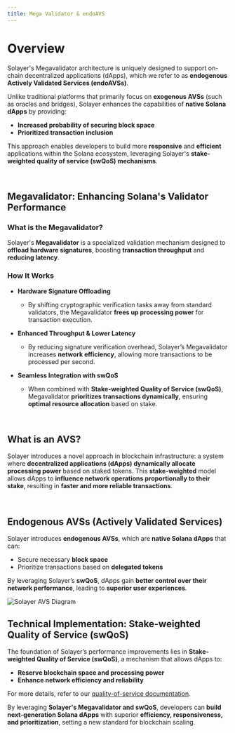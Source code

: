 ```yaml
---
title: Mega Validator & endoAVS
---
```


# Overview

Solayer's Megavalidator architecture is uniquely designed to support on-chain decentralized applications (dApps), which we refer to as **endogenous Actively Validated Services (endoAVSs)**.

Unlike traditional platforms that primarily focus on **exogenous AVSs** (such as oracles and bridges), Solayer enhances the capabilities of **native Solana dApps** by providing:

- **Increased probability of securing block space**
- **Prioritized transaction inclusion**

This approach enables developers to build more **responsive** and **efficient** applications within the Solana ecosystem, leveraging Solayer's **stake-weighted quality of service (swQoS) mechanisms**.

</br>

## Megavalidator: Enhancing Solana's Validator Performance

### What is the Megavalidator?

Solayer's **Megavalidator** is a specialized validation mechanism designed to **offload hardware signatures**, boosting **transaction throughput** and **reducing latency**.

### How It Works

- **Hardware Signature Offloading**  
   - By shifting cryptographic verification tasks away from standard validators, the Megavalidator **frees up processing power** for transaction execution.
   
- **Enhanced Throughput & Lower Latency**  
   - By reducing signature verification overhead, Solayer’s Megavalidator increases **network efficiency**, allowing more transactions to be processed per second.

- **Seamless Integration with swQoS**  
   - When combined with **Stake-weighted Quality of Service (swQoS)**, Megavalidator **prioritizes transactions dynamically**, ensuring **optimal resource allocation** based on stake.

</br>

## What is an AVS?

Solayer introduces a novel approach in blockchain infrastructure: a system where **decentralized applications (dApps) dynamically allocate processing power** based on staked tokens. This **stake-weighted** model allows dApps to **influence network operations proportionally to their stake**, resulting in **faster and more reliable transactions**.

</br>

## Endogenous AVSs (Actively Validated Services)

Solayer introduces **endogenous AVSs**, which are **native Solana dApps** that can:

- Secure necessary **block space**
- Prioritize transactions based on **delegated tokens**

By leveraging Solayer’s **swQoS**, dApps gain **better control over their network performance**, leading to **superior user experiences**.

<Frame>
  <img src="https://2113331469-files.gitbook.io/~/files/v0/b/gitbook-x-prod.appspot.com/o/spaces%2FzYM0pEemeu6F3UKGPAZE%2Fuploads%2FczazvZoJtQyAu7DjLsLl%2Fimage.png?alt=media&token=9061ac33-debd-47b9-901e-8fde433313bc" alt="Solayer AVS Diagram" />
</Frame>

</br>

## Technical Implementation: Stake-weighted Quality of Service (swQoS)

The foundation of Solayer’s performance improvements lies in **Stake-weighted Quality of Service (swQoS)**, a mechanism that allows dApps to:

- **Reserve blockchain space and processing power**
- **Enhance network efficiency and reliability**

For more details, refer to our [quality-of-service documentation](swQoS.mdx).

By leveraging **Solayer's Megavalidator and swQoS**, developers can **build next-generation Solana dApps** with superior **efficiency, responsiveness, and prioritization**, setting a new standard for blockchain scaling.
